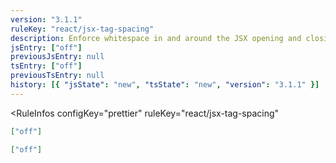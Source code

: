 ```yaml
---
version: "3.1.1"
ruleKey: "react/jsx-tag-spacing"
description: Enforce whitespace in and around the JSX opening and closing brackets
jsEntry: ["off"]
previousJsEntry: null
tsEntry: ["off"]
previousTsEntry: null
history: [{ "jsState": "new", "tsState": "new", "version": "3.1.1" }]
---
```


<RuleInfos 
  configKey="prettier" 
  ruleKey="react/jsx-tag-spacing" 
>

```json
["off"]
```

```json
["off"]
```

</RuleInfos>
